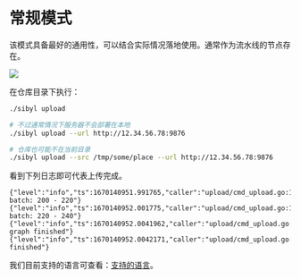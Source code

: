 # 常规模式

该模式具备最好的通用性，可以结合实际情况落地使用。通常作为流水线的节点存在。

![](/img/upload_pipeline.png)

在仓库目录下执行：

```bash
./sibyl upload

# 不过通常情况下服务器不会部署在本地
./sibyl upload --url http://12.34.56.78:9876

# 仓库也可能不在当前目录
./sibyl upload --src /tmp/some/place --url http://12.34.56.78:9876
```

看到下列日志即可代表上传完成。

```
{"level":"info","ts":1670140951.991765,"caller":"upload/cmd_upload.go:171","msg":"upload batch: 200 - 220"}
{"level":"info","ts":1670140952.001775,"caller":"upload/cmd_upload.go:171","msg":"upload batch: 220 - 240"}
{"level":"info","ts":1670140952.0041962,"caller":"upload/cmd_upload.go:90","msg":"upload graph finished"}
{"level":"info","ts":1670140952.0042171,"caller":"upload/cmd_upload.go:93","msg":"upload finished"}
```

我们目前支持的语言可查看：[支持的语言](../../../faq/faq-lang)。
